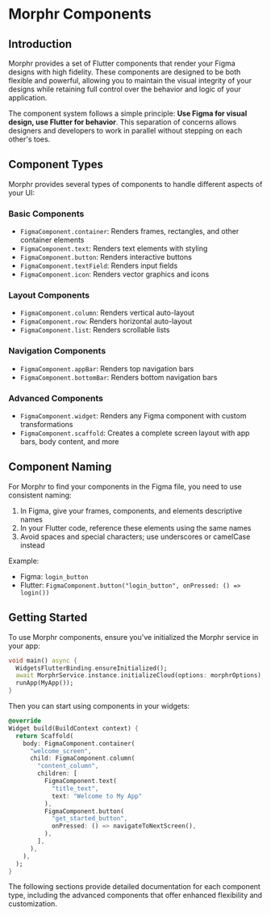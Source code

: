 # Morphr Components

## Introduction

Morphr provides a set of Flutter components that render your Figma designs with high fidelity. These components are designed to be both flexible and powerful, allowing you to maintain the visual integrity of your designs while retaining full control over the behavior and logic of your application.

The component system follows a simple principle: **Use Figma for visual design, use Flutter for behavior**. This separation of concerns allows designers and developers to work in parallel without stepping on each other's toes.

## Component Types

Morphr provides several types of components to handle different aspects of your UI:

### Basic Components
- `FigmaComponent.container`: Renders frames, rectangles, and other container elements
- `FigmaComponent.text`: Renders text elements with styling
- `FigmaComponent.button`: Renders interactive buttons
- `FigmaComponent.textField`: Renders input fields
- `FigmaComponent.icon`: Renders vector graphics and icons

### Layout Components
- `FigmaComponent.column`: Renders vertical auto-layout
- `FigmaComponent.row`: Renders horizontal auto-layout
- `FigmaComponent.list`: Renders scrollable lists

### Navigation Components
- `FigmaComponent.appBar`: Renders top navigation bars
- `FigmaComponent.bottomBar`: Renders bottom navigation bars

### Advanced Components
- `FigmaComponent.widget`: Renders any Figma component with custom transformations
- `FigmaComponent.scaffold`: Creates a complete screen layout with app bars, body content, and more

## Component Naming

For Morphr to find your components in the Figma file, you need to use consistent naming:

1. In Figma, give your frames, components, and elements descriptive names
2. In your Flutter code, reference these elements using the same names
3. Avoid spaces and special characters; use underscores or camelCase instead

Example:
- Figma: `login_button`
- Flutter: `FigmaComponent.button("login_button", onPressed: () => login())`

## Getting Started

To use Morphr components, ensure you've initialized the Morphr service in your app:

```dart
void main() async {
  WidgetsFlutterBinding.ensureInitialized();
  await MorphrService.instance.initializeCloud(options: morphrOptions);
  runApp(MyApp());
}
```

Then you can start using components in your widgets:

```dart
@override
Widget build(BuildContext context) {
  return Scaffold(
    body: FigmaComponent.container(
      "welcome_screen",
      child: FigmaComponent.column(
        "content_column",
        children: [
          FigmaComponent.text(
            "title_text", 
            text: "Welcome to My App"
          ),
          FigmaComponent.button(
            "get_started_button",
            onPressed: () => navigateToNextScreen(),
          ),
        ],
      ),
    ),
  );
}
```

The following sections provide detailed documentation for each component type, including the advanced components that offer enhanced flexibility and customization.
